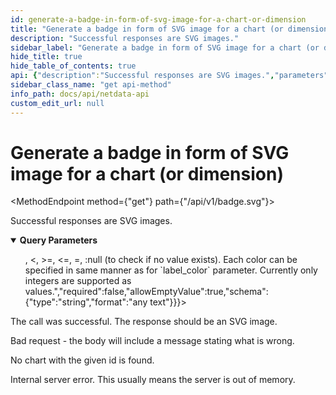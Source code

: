 ```yaml
---
id: generate-a-badge-in-form-of-svg-image-for-a-chart-or-dimension
title: "Generate a badge in form of SVG image for a chart (or dimension)"
description: "Successful responses are SVG images."
sidebar_label: "Generate a badge in form of SVG image for a chart (or dimension)"
hide_title: true
hide_table_of_contents: true
api: {"description":"Successful responses are SVG images.","parameters":[{"name":"chart","in":"query","description":"The id of the chart as returned by the /charts call.","required":true,"allowEmptyValue":false,"schema":{"type":"string","format":"as returned by /charts","default":"system.cpu"}},{"name":"alarm","in":"query","description":"The name of an alarm linked to the chart.","required":false,"allowEmptyValue":true,"schema":{"type":"string","format":"any text"}},{"name":"dimension","in":"query","description":"Zero, one or more dimension ids, as returned by the /chart call.","required":false,"allowEmptyValue":false,"schema":{"type":"array","items":{"type":"string","format":"as returned by /charts"}}},{"name":"after","in":"query","description":"This parameter can either be an absolute timestamp specifying the starting point of the data to be returned, or a relative number of seconds, to the last collected timestamp. Netdata will assume it is a relative number if it is smaller than the duration of the round robin database for this chart. So, if the round robin database is 3600 seconds, any value from -3600 to 3600 will trigger relative arithmetics. Netdata will adapt this parameter to the boundaries of the round robin database.","required":true,"allowEmptyValue":false,"schema":{"type":"number","format":"integer","default":-600}},{"name":"before","in":"query","description":"This parameter can either be an absolute timestamp specifying the ending point of the data to be returned, or a relative number of seconds, to the last collected timestamp. Netdata will assume it is a relative number if it is smaller than the duration of the round robin database for this chart. So, if the round robin database is 3600 seconds, any value from -3600 to 3600 will trigger relative arithmetics. Netdata will adapt this parameter to the boundaries of the round robin database.","required":false,"schema":{"type":"number","format":"integer","default":0}},{"name":"group","in":"query","description":"The grouping method. If multiple collected values are to be grouped in order to return fewer points, this parameters defines the method of grouping. methods are supported \"min\", \"max\", \"average\", \"sum\", \"incremental-sum\". \"max\" is actually calculated on the absolute value collected (so it works for both positive and negative dimensions to return the most extreme value in either direction).","required":true,"allowEmptyValue":false,"schema":{"type":"string","enum":["min","max","average","median","stddev","sum","incremental-sum","ses","des","cv","countif","percentile","percentile25","percentile50","percentile75","percentile80","percentile90","percentile95","percentile97","percentile98","percentile99","trimmed-mean","trimmed-mean1","trimmed-mean2","trimmed-mean3","trimmed-mean5","trimmed-mean10","trimmed-mean15","trimmed-mean20","trimmed-mean25","trimmed-median","trimmed-median1","trimmed-median2","trimmed-median3","trimmed-median5","trimmed-median10","trimmed-median15","trimmed-median20","trimmed-median25"],"default":"average"}},{"name":"options","in":"query","description":"Options that affect data generation.","required":false,"allowEmptyValue":true,"schema":{"type":"array","items":{"type":"string","enum":["abs","absolute","display-absolute","absolute-sum","null2zero","percentage","unaligned","anomaly-bit"]},"default":["absolute"]}},{"name":"label","in":"query","description":"A text to be used as the label.","required":false,"allowEmptyValue":true,"schema":{"type":"string","format":"any text"}},{"name":"units","in":"query","description":"A text to be used as the units.","required":false,"allowEmptyValue":true,"schema":{"type":"string","format":"any text"}},{"name":"label_color","in":"query","description":"A color to be used for the background of the label side(left side) of the badge. One of predefined colors or specific color in hex `RGB` or `RRGGBB` format (without preceding `#` character). If value wrong or not given default color will be used.","required":false,"allowEmptyValue":true,"schema":{"oneOf":[{"type":"string","enum":["green","brightgreen","yellow","yellowgreen","orange","red","blue","grey","gray","lightgrey","lightgray"]},{"type":"string","format":"^([0-9a-fA-F]{3}|[0-9a-fA-F]{6})$"}]}},{"name":"value_color","in":"query","description":"A color to be used for the background of the value *(right)* part of badge. You can set multiple using a pipe with a condition each, like this: `color<value|color:null` The following operators are supported: >, <, >=, <=, =, :null (to check if no value exists). Each color can be specified in same manner as for `label_color` parameter. Currently only integers are supported as values.","required":false,"allowEmptyValue":true,"schema":{"type":"string","format":"any text"}},{"name":"text_color_lbl","in":"query","description":"Font color for label *(left)* part of the badge. One of predefined colors or as HTML hexadecimal color without preceding `#` character. Formats allowed `RGB` or `RRGGBB`. If no or wrong value given default color will be used.","required":false,"allowEmptyValue":true,"schema":{"oneOf":[{"type":"string","enum":["green","brightgreen","yellow","yellowgreen","orange","red","blue","grey","gray","lightgrey","lightgray"]},{"type":"string","format":"^([0-9a-fA-F]{3}|[0-9a-fA-F]{6})$"}]}},{"name":"text_color_val","in":"query","description":"Font color for value *(right)* part of the badge. One of predefined colors or as HTML hexadecimal color without preceding `#` character. Formats allowed `RGB` or `RRGGBB`. If no or wrong value given default color will be used.","required":false,"allowEmptyValue":true,"schema":{"oneOf":[{"type":"string","enum":["green","brightgreen","yellow","yellowgreen","orange","red","blue","grey","gray","lightgrey","lightgray"]},{"type":"string","format":"^([0-9a-fA-F]{3}|[0-9a-fA-F]{6})$"}]}},{"name":"multiply","in":"query","description":"Multiply the value with this number for rendering it at the image (integer value required).","required":false,"allowEmptyValue":true,"schema":{"type":"number","format":"integer"}},{"name":"divide","in":"query","description":"Divide the value with this number for rendering it at the image (integer value required).","required":false,"allowEmptyValue":true,"schema":{"type":"number","format":"integer"}},{"name":"scale","in":"query","description":"Set the scale of the badge (greater or equal to 100).","required":false,"allowEmptyValue":true,"schema":{"type":"number","format":"integer"}},{"name":"fixed_width_lbl","in":"query","description":"This parameter overrides auto-sizing of badge and creates it with fixed width. This parameter determines the size of the label's left side *(label/name)*. You must set this parameter together with `fixed_width_val` otherwise it will be ignored. You should set the label/value widths wide enough to provide space for all the possible values/contents of the badge you're requesting. In case the text cannot fit the space given it will be clipped. The `scale` parameter still applies on the values you give to `fixed_width_lbl` and `fixed_width_val`.","required":false,"allowEmptyValue":false,"schema":{"type":"number","format":"integer"}},{"name":"fixed_width_val","in":"query","description":"This parameter overrides auto-sizing of badge and creates it with fixed width. This parameter determines the size of the label's right side *(value)*. You must set this parameter together with `fixed_width_lbl` otherwise it will be ignored. You should set the label/value widths wide enough to provide space for all the possible values/contents of the badge you're requesting. In case the text cannot fit the space given it will be clipped. The `scale` parameter still applies on the values you give to `fixed_width_lbl` and `fixed_width_val`.","required":false,"allowEmptyValue":false,"schema":{"type":"number","format":"integer"}}],"responses":{"200":{"description":"The call was successful. The response should be an SVG image."},"400":{"description":"Bad request - the body will include a message stating what is wrong."},"404":{"description":"No chart with the given id is found."},"500":{"description":"Internal server error. This usually means the server is out of memory."}},"method":"get","path":"/api/v1/badge.svg","servers":[{"url":"https://registry.my-netdata.io"},{"url":"http://registry.my-netdata.io"},{"url":"http://localhost:19999"}],"info":{"title":"Netdata API","description":"Real-time performance and health monitoring.","version":"1.38"},"postman":{"name":"Generate a badge in form of SVG image for a chart (or dimension)","description":{"content":"Successful responses are SVG images.","type":"text/plain"},"url":{"path":["api","v1","badge.svg"],"host":["{{baseUrl}}"],"query":[{"disabled":false,"description":{"content":"(Required) The id of the chart as returned by the /charts call.","type":"text/plain"},"key":"chart","value":""},{"disabled":false,"description":{"content":"The name of an alarm linked to the chart.","type":"text/plain"},"key":"alarm","value":""},{"disabled":false,"description":{"content":"Zero, one or more dimension ids, as returned by the /chart call.","type":"text/plain"},"key":"dimension","value":""},{"disabled":false,"description":{"content":"(Required) This parameter can either be an absolute timestamp specifying the starting point of the data to be returned, or a relative number of seconds, to the last collected timestamp. Netdata will assume it is a relative number if it is smaller than the duration of the round robin database for this chart. So, if the round robin database is 3600 seconds, any value from -3600 to 3600 will trigger relative arithmetics. Netdata will adapt this parameter to the boundaries of the round robin database.","type":"text/plain"},"key":"after","value":""},{"disabled":false,"description":{"content":"This parameter can either be an absolute timestamp specifying the ending point of the data to be returned, or a relative number of seconds, to the last collected timestamp. Netdata will assume it is a relative number if it is smaller than the duration of the round robin database for this chart. So, if the round robin database is 3600 seconds, any value from -3600 to 3600 will trigger relative arithmetics. Netdata will adapt this parameter to the boundaries of the round robin database.","type":"text/plain"},"key":"before","value":""},{"disabled":false,"description":{"content":"(Required) The grouping method. If multiple collected values are to be grouped in order to return fewer points, this parameters defines the method of grouping. methods are supported \"min\", \"max\", \"average\", \"sum\", \"incremental-sum\". \"max\" is actually calculated on the absolute value collected (so it works for both positive and negative dimensions to return the most extreme value in either direction).","type":"text/plain"},"key":"group","value":""},{"disabled":false,"description":{"content":"Options that affect data generation.","type":"text/plain"},"key":"options","value":""},{"disabled":false,"description":{"content":"A text to be used as the label.","type":"text/plain"},"key":"label","value":""},{"disabled":false,"description":{"content":"A text to be used as the units.","type":"text/plain"},"key":"units","value":""},{"disabled":false,"description":{"content":"A color to be used for the background of the label side(left side) of the badge. One of predefined colors or specific color in hex `RGB` or `RRGGBB` format (without preceding `#` character). If value wrong or not given default color will be used.","type":"text/plain"},"key":"label_color","value":""},{"disabled":false,"description":{"content":"A color to be used for the background of the value *(right)* part of badge. You can set multiple using a pipe with a condition each, like this: `color<value|color:null` The following operators are supported: >, <, >=, <=, =, :null (to check if no value exists). Each color can be specified in same manner as for `label_color` parameter. Currently only integers are supported as values.","type":"text/plain"},"key":"value_color","value":""},{"disabled":false,"description":{"content":"Font color for label *(left)* part of the badge. One of predefined colors or as HTML hexadecimal color without preceding `#` character. Formats allowed `RGB` or `RRGGBB`. If no or wrong value given default color will be used.","type":"text/plain"},"key":"text_color_lbl","value":""},{"disabled":false,"description":{"content":"Font color for value *(right)* part of the badge. One of predefined colors or as HTML hexadecimal color without preceding `#` character. Formats allowed `RGB` or `RRGGBB`. If no or wrong value given default color will be used.","type":"text/plain"},"key":"text_color_val","value":""},{"disabled":false,"description":{"content":"Multiply the value with this number for rendering it at the image (integer value required).","type":"text/plain"},"key":"multiply","value":""},{"disabled":false,"description":{"content":"Divide the value with this number for rendering it at the image (integer value required).","type":"text/plain"},"key":"divide","value":""},{"disabled":false,"description":{"content":"Set the scale of the badge (greater or equal to 100).","type":"text/plain"},"key":"scale","value":""},{"disabled":false,"description":{"content":"This parameter overrides auto-sizing of badge and creates it with fixed width. This parameter determines the size of the label's left side *(label/name)*. You must set this parameter together with `fixed_width_val` otherwise it will be ignored. You should set the label/value widths wide enough to provide space for all the possible values/contents of the badge you're requesting. In case the text cannot fit the space given it will be clipped. The `scale` parameter still applies on the values you give to `fixed_width_lbl` and `fixed_width_val`.","type":"text/plain"},"key":"fixed_width_lbl","value":""},{"disabled":false,"description":{"content":"This parameter overrides auto-sizing of badge and creates it with fixed width. This parameter determines the size of the label's right side *(value)*. You must set this parameter together with `fixed_width_lbl` otherwise it will be ignored. You should set the label/value widths wide enough to provide space for all the possible values/contents of the badge you're requesting. In case the text cannot fit the space given it will be clipped. The `scale` parameter still applies on the values you give to `fixed_width_lbl` and `fixed_width_val`.","type":"text/plain"},"key":"fixed_width_val","value":""}],"variable":[]},"method":"GET"}}
sidebar_class_name: "get api-method"
info_path: docs/api/netdata-api
custom_edit_url: null
---
```



<h1 className={"openapi__heading"}>Generate a badge in form of SVG image for a chart (or dimension)</h1>

<MethodEndpoint method={"get"} path={"/api/v1/badge.svg"}></MethodEndpoint>



Successful responses are SVG images.

<details style={{"marginBottom":"1rem"}} className={"openapi-markdown__details"} data-collapsed={false} open={true}><summary style={{}}><strong>Query Parameters</strong></summary><div><ul><ParamsItem className={"paramsItem"} param={{"name":"chart","in":"query","description":"The id of the chart as returned by the /charts call.","required":true,"allowEmptyValue":false,"schema":{"type":"string","format":"as returned by /charts","default":"system.cpu"}}}></ParamsItem><ParamsItem className={"paramsItem"} param={{"name":"alarm","in":"query","description":"The name of an alarm linked to the chart.","required":false,"allowEmptyValue":true,"schema":{"type":"string","format":"any text"}}}></ParamsItem><ParamsItem className={"paramsItem"} param={{"name":"dimension","in":"query","description":"Zero, one or more dimension ids, as returned by the /chart call.","required":false,"allowEmptyValue":false,"schema":{"type":"array","items":{"type":"string","format":"as returned by /charts"}}}}></ParamsItem><ParamsItem className={"paramsItem"} param={{"name":"after","in":"query","description":"This parameter can either be an absolute timestamp specifying the starting point of the data to be returned, or a relative number of seconds, to the last collected timestamp. Netdata will assume it is a relative number if it is smaller than the duration of the round robin database for this chart. So, if the round robin database is 3600 seconds, any value from -3600 to 3600 will trigger relative arithmetics. Netdata will adapt this parameter to the boundaries of the round robin database.","required":true,"allowEmptyValue":false,"schema":{"type":"number","format":"integer","default":-600}}}></ParamsItem><ParamsItem className={"paramsItem"} param={{"name":"before","in":"query","description":"This parameter can either be an absolute timestamp specifying the ending point of the data to be returned, or a relative number of seconds, to the last collected timestamp. Netdata will assume it is a relative number if it is smaller than the duration of the round robin database for this chart. So, if the round robin database is 3600 seconds, any value from -3600 to 3600 will trigger relative arithmetics. Netdata will adapt this parameter to the boundaries of the round robin database.","required":false,"schema":{"type":"number","format":"integer","default":0}}}></ParamsItem><ParamsItem className={"paramsItem"} param={{"name":"group","in":"query","description":"The grouping method. If multiple collected values are to be grouped in order to return fewer points, this parameters defines the method of grouping. methods are supported \"min\", \"max\", \"average\", \"sum\", \"incremental-sum\". \"max\" is actually calculated on the absolute value collected (so it works for both positive and negative dimensions to return the most extreme value in either direction).","required":true,"allowEmptyValue":false,"schema":{"type":"string","enum":["min","max","average","median","stddev","sum","incremental-sum","ses","des","cv","countif","percentile","percentile25","percentile50","percentile75","percentile80","percentile90","percentile95","percentile97","percentile98","percentile99","trimmed-mean","trimmed-mean1","trimmed-mean2","trimmed-mean3","trimmed-mean5","trimmed-mean10","trimmed-mean15","trimmed-mean20","trimmed-mean25","trimmed-median","trimmed-median1","trimmed-median2","trimmed-median3","trimmed-median5","trimmed-median10","trimmed-median15","trimmed-median20","trimmed-median25"],"default":"average"}}}></ParamsItem><ParamsItem className={"paramsItem"} param={{"name":"options","in":"query","description":"Options that affect data generation.","required":false,"allowEmptyValue":true,"schema":{"type":"array","items":{"type":"string","enum":["abs","absolute","display-absolute","absolute-sum","null2zero","percentage","unaligned","anomaly-bit"]},"default":["absolute"]}}}></ParamsItem><ParamsItem className={"paramsItem"} param={{"name":"label","in":"query","description":"A text to be used as the label.","required":false,"allowEmptyValue":true,"schema":{"type":"string","format":"any text"}}}></ParamsItem><ParamsItem className={"paramsItem"} param={{"name":"units","in":"query","description":"A text to be used as the units.","required":false,"allowEmptyValue":true,"schema":{"type":"string","format":"any text"}}}></ParamsItem><ParamsItem className={"paramsItem"} param={{"name":"label_color","in":"query","description":"A color to be used for the background of the label side(left side) of the badge. One of predefined colors or specific color in hex `RGB` or `RRGGBB` format (without preceding `#` character). If value wrong or not given default color will be used.","required":false,"allowEmptyValue":true,"schema":{"oneOf":[{"type":"string","enum":["green","brightgreen","yellow","yellowgreen","orange","red","blue","grey","gray","lightgrey","lightgray"]},{"type":"string","format":"^([0-9a-fA-F]{3}|[0-9a-fA-F]{6})$"}]}}}></ParamsItem><ParamsItem className={"paramsItem"} param={{"name":"value_color","in":"query","description":"A color to be used for the background of the value *(right)* part of badge. You can set multiple using a pipe with a condition each, like this: `color<value|color:null` The following operators are supported: >, <, >=, <=, =, :null (to check if no value exists). Each color can be specified in same manner as for `label_color` parameter. Currently only integers are supported as values.","required":false,"allowEmptyValue":true,"schema":{"type":"string","format":"any text"}}}></ParamsItem><ParamsItem className={"paramsItem"} param={{"name":"text_color_lbl","in":"query","description":"Font color for label *(left)* part of the badge. One of predefined colors or as HTML hexadecimal color without preceding `#` character. Formats allowed `RGB` or `RRGGBB`. If no or wrong value given default color will be used.","required":false,"allowEmptyValue":true,"schema":{"oneOf":[{"type":"string","enum":["green","brightgreen","yellow","yellowgreen","orange","red","blue","grey","gray","lightgrey","lightgray"]},{"type":"string","format":"^([0-9a-fA-F]{3}|[0-9a-fA-F]{6})$"}]}}}></ParamsItem><ParamsItem className={"paramsItem"} param={{"name":"text_color_val","in":"query","description":"Font color for value *(right)* part of the badge. One of predefined colors or as HTML hexadecimal color without preceding `#` character. Formats allowed `RGB` or `RRGGBB`. If no or wrong value given default color will be used.","required":false,"allowEmptyValue":true,"schema":{"oneOf":[{"type":"string","enum":["green","brightgreen","yellow","yellowgreen","orange","red","blue","grey","gray","lightgrey","lightgray"]},{"type":"string","format":"^([0-9a-fA-F]{3}|[0-9a-fA-F]{6})$"}]}}}></ParamsItem><ParamsItem className={"paramsItem"} param={{"name":"multiply","in":"query","description":"Multiply the value with this number for rendering it at the image (integer value required).","required":false,"allowEmptyValue":true,"schema":{"type":"number","format":"integer"}}}></ParamsItem><ParamsItem className={"paramsItem"} param={{"name":"divide","in":"query","description":"Divide the value with this number for rendering it at the image (integer value required).","required":false,"allowEmptyValue":true,"schema":{"type":"number","format":"integer"}}}></ParamsItem><ParamsItem className={"paramsItem"} param={{"name":"scale","in":"query","description":"Set the scale of the badge (greater or equal to 100).","required":false,"allowEmptyValue":true,"schema":{"type":"number","format":"integer"}}}></ParamsItem><ParamsItem className={"paramsItem"} param={{"name":"fixed_width_lbl","in":"query","description":"This parameter overrides auto-sizing of badge and creates it with fixed width. This parameter determines the size of the label's left side *(label/name)*. You must set this parameter together with `fixed_width_val` otherwise it will be ignored. You should set the label/value widths wide enough to provide space for all the possible values/contents of the badge you're requesting. In case the text cannot fit the space given it will be clipped. The `scale` parameter still applies on the values you give to `fixed_width_lbl` and `fixed_width_val`.","required":false,"allowEmptyValue":false,"schema":{"type":"number","format":"integer"}}}></ParamsItem><ParamsItem className={"paramsItem"} param={{"name":"fixed_width_val","in":"query","description":"This parameter overrides auto-sizing of badge and creates it with fixed width. This parameter determines the size of the label's right side *(value)*. You must set this parameter together with `fixed_width_lbl` otherwise it will be ignored. You should set the label/value widths wide enough to provide space for all the possible values/contents of the badge you're requesting. In case the text cannot fit the space given it will be clipped. The `scale` parameter still applies on the values you give to `fixed_width_lbl` and `fixed_width_val`.","required":false,"allowEmptyValue":false,"schema":{"type":"number","format":"integer"}}}></ParamsItem></ul></div></details><div><div><ApiTabs><TabItem label={"200"} value={"200"}><div>

The call was successful. The response should be an SVG image.

</div><div></div></TabItem><TabItem label={"400"} value={"400"}><div>

Bad request - the body will include a message stating what is wrong.

</div><div></div></TabItem><TabItem label={"404"} value={"404"}><div>

No chart with the given id is found.

</div><div></div></TabItem><TabItem label={"500"} value={"500"}><div>

Internal server error. This usually means the server is out of memory.

</div><div></div></TabItem></ApiTabs></div></div>
      